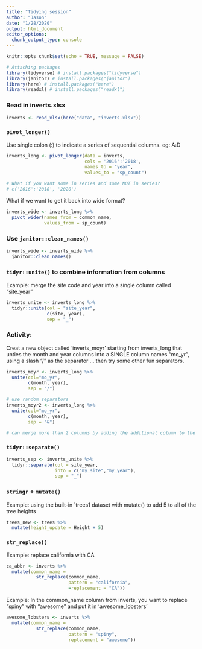 ```yaml
---
title: "Tidying session"
author: "Jason"
date: "1/28/2020"
output: html_document
editor_options: 
  chunk_output_type: console
---
```


```r
knitr::opts_chunk$set(echo = TRUE, message = FALSE)

# Attaching packages
library(tidyverse) # install.packages("tidyverse")
library(janitor) # install.packages("janitor")
library(here) # install.packages("here")
library(readxl) # install.packages("readxl")
```

### Read in inverts.xlsx

```r
inverts <- read_xlsx(here("data", "inverts.xlsx"))
```

### `pivot_longer()`

Use single colon (:) to indicate a series of sequential columns.  eg: A:D
```r
inverts_long <- pivot_longer(data = inverts,
                             cols = '2016':'2018',
                             names_to = "year",
                             values_to = "sp_count")

# What if you want some in series and some NOT in series?
# c('2016':'2018', '2020')
```

What if we want to get it back into wide format?

```r
inverts_wide <- inverts_long %>% 
  pivot_wider(names_from = common_name,
              values_from = sp_count)
```

### Use `janitor::clean_names()`

```r
inverts_wide <- inverts_wide %>% 
  janitor::clean_names()
```

### `tidyr::unite()` to combine information from columns

Example: merge the site code and year into a single column called "site_year"
```r
inverts_unite <- inverts_long %>% 
  tidyr::unite(col = "site_year",
               c(site, year),
               sep = "_")
```

### Activity:

Creat a new object called 'inverts_moyr' starting from inverts_long that unties the month and year columns into a SINGLE column names "mo_yr", using a slash "/" as the separator ... then try some other fun separators.

```r
inverts_moyr <- inverts_long %>% 
  unite(col="mo_yr",
        c(month, year),
        sep = "/")

# use random separators
inverts_moyr2 <- inverts_long %>% 
  unite(col="mo_yr",
        c(month, year),
        sep = "&")

# can merge more than 2 columns by adding the additional column to the "c()" line
```

### `tidyr::separate()`

```r
inverts_sep <- inverts_unite %>% 
  tidyr::separate(col = site_year,
                  into = c("my_site","my_year"),
                  sep = "_")
```

### `stringr` + `mutate()`

Example: using the built-in `trees1 dataset with mutate() to add 5 to all of the tree heights
```r
trees_new <- trees %>% 
  mutate(height_update = Height + 5)
```

### `str_replace()`

Example: replace california with CA
```r
ca_abbr <- inverts %>% 
  mutate(common_name =
           str_replace(common_name,
                       pattern = "california", 
                       =replacement = "CA"))
```

Example: In the common_name column from inverts, you want to replace "spiny" with "awesome" and put it in 'awesome_lobsters'
```r
awesome_lobsters <- inverts %>% 
  mutate(common_name =
           str_replace(common_name,
                       pattern = "spiny", 
                       replacement = "awesome"))

```

